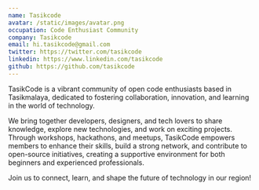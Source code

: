 ```yaml
---
name: Tasikcode
avatar: /static/images/avatar.png
occupation: Code Enthusiast Community
company: Tasikcode
email: hi.tasikcode@gmail.com
twitter: https://twitter.com/tasikcode
linkedin: https://www.linkedin.com/tasikcode
github: https://github.com/tasikcode
---
```


TasikCode is a vibrant community of open code enthusiasts based in Tasikmalaya, dedicated to fostering collaboration, innovation, and learning in the world of technology. 

We bring together developers, designers, and tech lovers to share knowledge, explore new technologies, and work on exciting projects. Through workshops, hackathons, and meetups, TasikCode empowers members to enhance their skills, build a strong network, and contribute to open-source initiatives, creating a supportive environment for both beginners and experienced professionals. 

Join us to connect, learn, and shape the future of technology in our region!